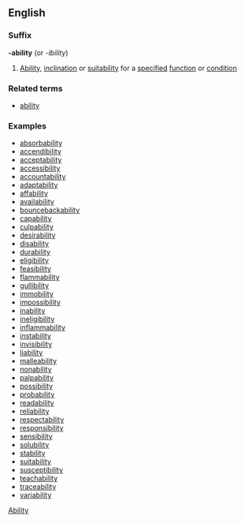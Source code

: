 ==English==
===Suffix===
'''-ability''' (or ''-ibility'')
#[[Ability]], [[inclination]] or [[suitability]] for a [[specified]] [[function]] or [[condition]]
===Related terms===
*[[ability]]
===Examples===
*[[absorbability]]
*[[accendibility]]
*[[acceptability]]
*[[accessibility]]
*[[accountability]]
*[[adaptability]]
*[[affability]]
*[[availability]]
*[[bouncebackability]]
*[[capability]]
*[[culpability]]
*[[desirability]]
*[[disability]]
*[[durability]]
*[[eligibility]]
*[[feasibility]]
*[[flammability]]
*[[gullibility]]
*[[immobility]]
*[[impossibility]]
*[[inability]]
*[[ineligibility]]
*[[inflammability]]
*[[instability]]
*[[invisibility]]
*[[liability]]
*[[malleability]]
*[[nonability]]
*[[palpability]]
*[[possibility]]
*[[probability]]
*[[readability]]
*[[reliability]]
*[[respectability]]
*[[responsibility]]
*[[sensibility]]
*[[solubility]]
*[[stability]]
*[[suitability]]
*[[susceptibility]]
*[[teachability]]
*[[traceability]]
*[[variability]]


[[Category:English suffixes|Ability]]
